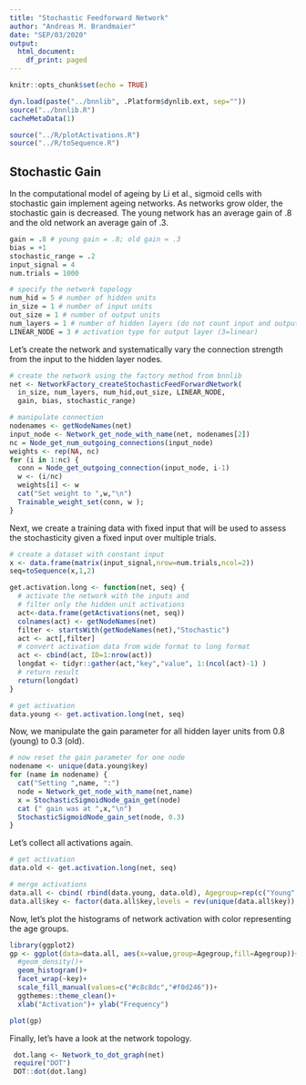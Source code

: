 ```yaml
---
title: "Stochastic Feedforward Network"
author: "Andreas M. Brandmaier"
date: "SEP/03/2020"
output:
  html_document:
    df_print: paged
---
```


```r
knitr::opts_chunk$set(echo = TRUE)

dyn.load(paste("../bnnlib", .Platform$dynlib.ext, sep=""))
source("../bnnlib.R")
cacheMetaData(1)

source("../R/plotActivations.R")
source("../R/toSequence.R")
```

## Stochastic Gain

In the computational model of ageing by Li et al., sigmoid cells with stochastic gain implement ageing networks. As networks grow older, the stochastic gain is decreased. The young network has an average gain of .8 and the old network an average gain of .3. 

```r

gain = .8 # young gain = .8; old gain = .3
bias = +1
stochastic_range = .2
input_signal = 4
num.trials = 1000

# specify the network topology
num_hid = 5 # number of hidden units
in_size = 1 # number of input units
out_size = 1 # number of output units
num_layers = 1 # number of hidden layers (do not count input and output layer)
LINEAR_NODE = 3 # activation type for output layer (3=linear)
```

Let's create the network and systematically vary the connection strength from the input to the hidden layer nodes.

```r
# create the network using the factory method from bnnlib
net <- NetworkFactory_createStochasticFeedForwardNetwork(
  in_size, num_layers, num_hid,out_size, LINEAR_NODE,
  gain, bias, stochastic_range)

# manipulate connection
nodenames <- getNodeNames(net)
input_node <- Network_get_node_with_name(net, nodenames[2])
nc = Node_get_num_outgoing_connections(input_node)
weights <- rep(NA, nc)
for (i in 1:nc) {
  conn = Node_get_outgoing_connection(input_node, i-1)
  w <- (i/nc) 
  weights[i] <- w
  cat("Set weight to ",w,"\n")
  Trainable_weight_set(conn, w );
}
```

Next, we create a training data with fixed input that will be used to assess the stochasticity given a fixed input over multiple trials.

```r
# create a dataset with constant input
x <- data.frame(matrix(input_signal,nrow=num.trials,ncol=2))
seq=toSequence(x,1,2)

get.activation.long <- function(net, seq) {
  # activate the network with the inputs and
  # filter only the hidden unit activations
  act<-data.frame(getActivations(net, seq))
  colnames(act) <- getNodeNames(net)
  filter <- startsWith(getNodeNames(net),"Stochastic")
  act <- act[,filter]
  # convert activation data from wide format to long format
  act <- cbind(act, ID=1:nrow(act))
  longdat <- tidyr::gather(act,"key","value", 1:(ncol(act)-1) )
  # return result
  return(longdat)
}

# get activation
data.young <- get.activation.long(net, seq)
```

Now, we manipulate the gain parameter for all hidden layer units from 0.8 (young) to 0.3 (old).

```r
# now reset the gain parameter for one node
nodename <- unique(data.young$key)
for (name in nodename) {
  cat("Setting ",name, ":")
  node = Network_get_node_with_name(net,name)
  x = StochasticSigmoidNode_gain_get(node)
  cat (" gain was at ",x,"\n")
  StochasticSigmoidNode_gain_set(node, 0.3)
}

```

Let's collect all activations again.

```r

# get activation
data.old <- get.activation.long(net, seq)

# merge activations
data.all <- cbind( rbind(data.young, data.old), Agegroup=rep(c("Young","Old"),each=nrow(data.old) ) )
data.all$key <- factor(data.all$key,levels = rev(unique(data.all$key)),labels=paste0("W=",weights))

```

Now, let's plot the histograms of network activation with color representing the age groups.

```r
library(ggplot2)
gp <- ggplot(data=data.all, aes(x=value,group=Agegroup,fill=Agegroup))+
  #geom_density()+
  geom_histogram()+
  facet_wrap(~key)+
  scale_fill_manual(values=c("#c8c8dc","#f0d246"))+
  ggthemes::theme_clean()+
  xlab("Activation")+ ylab("Frequency")

plot(gp)
```

Finally, let's have a look at the network topology.

```r
 dot.lang <- Network_to_dot_graph(net)
 require("DOT")
 DOT::dot(dot.lang)
```
